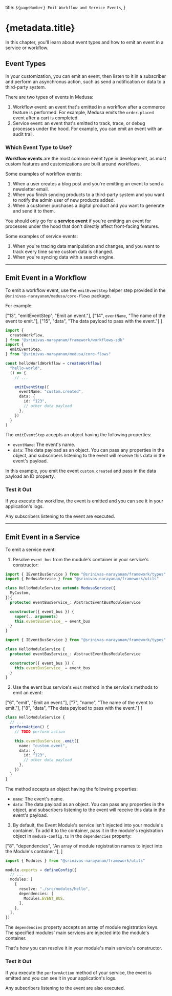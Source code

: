 
  title: `${pageNumber} Emit Workflow and Service Events`,
}

# {metadata.title}

In this chapter, you'll learn about event types and how to emit an event in a service or workflow.

## Event Types

In your customization, you can emit an event, then listen to it in a subscriber and perform an asynchronus action, such as send a notification or data to a third-party system.

There are two types of events in Medusa:

1. Workflow event: an event that's emitted in a workflow after a commerce feature is performed. For example, Medusa emits the `order.placed` event after a cart is completed.
2. Service event: an event that's emitted to track, trace, or debug processes under the hood. For example, you can emit an event with an audit trail.

### Which Event Type to Use?

**Workflow events** are the most common event type in development, as most custom features and customizations are built around workflows.

Some examples of workflow events:

1. When a user creates a blog post and you're emitting an event to send a newsletter email.
2. When you finish syncing products to a third-party system and you want to notify the admin user of new products added.
3. When a customer purchases a digital product and you want to generate and send it to them.

You should only go for a **service event** if you're emitting an event for processes under the hood that don't directly affect front-facing features.

Some examples of service events:

1. When you're tracing data manipulation and changes, and you want to track every time some custom data is changed.
2. When you're syncing data with a search engine.

---

## Emit Event in a Workflow

To emit a workflow event, use the `emitEventStep` helper step provided in the `@srinivas-narayanam/medusa/core-flows` package.

For example:

  ["13", "emitEventStep", "Emit an event."],
  ["14", `eventName`, "The name of the event to emit."],
  ["15", "data", "The data payload to pass with the event."]
]

```ts highlights={highlights}
import { 
  createWorkflow,
} from "@srinivas-narayanam/framework/workflows-sdk"
import {
  emitEventStep,
} from "@srinivas-narayanam/medusa/core-flows"

const helloWorldWorkflow = createWorkflow(
  "hello-world",
  () => {
    // ...

    emitEventStep({
      eventName: "custom.created",
      data: {
        id: "123",
        // other data payload
      },
    })
  }
)
```

The `emitEventStep` accepts an object having the following properties:

- `eventName`: The event's name. 
- `data`: The data payload as an object. You can pass any properties in the object, and subscribers listening to the event will receive this data in the event's payload.

In this example, you emit the event `custom.created` and pass in the data payload an ID property.

### Test it Out

If you execute the workflow, the event is emitted and you can see it in your application's logs.

Any subscribers listening to the event are executed.

---

## Emit Event in a Service

To emit a service event:

1. Resolve `event_bus` from the module's container in your service's constructor:

<CodeTabs group="service_type">
  <CodeTab label="Extending Service Factory" value="service_factory">

```ts title="src/modules/hello/service.ts" highlights={["9"]}
import { IEventBusService } from "@srinivas-narayanam/framework/types"
import { MedusaService } from "@srinivas-narayanam/framework/utils"

class HelloModuleService extends MedusaService({
  MyCustom,
}){
  protected eventBusService_: AbstractEventBusModuleService

  constructor({ event_bus }) {
    super(...arguments)
    this.eventBusService_ = event_bus
  }
}
```

  </CodeTab>
  <CodeTab label="Without Service Factory" value="no_service_factory">

```ts title="src/modules/hello/service.ts" highlights={["6"]}
import { IEventBusService } from "@srinivas-narayanam/framework/types"

class HelloModuleService {
  protected eventBusService_: AbstractEventBusModuleService

  constructor({ event_bus }) {
    this.eventBusService_ = event_bus
  }
}
```

  </CodeTab>
</CodeTabs>

2. Use the event bus service's `emit` method in the service's methods to emit an event:

  ["6", "emit", "Emit an event."],
  ["7", "name", "The name of the event to emit."],
  ["8", "data", "The data payload to pass with the event."]
]

```ts title="src/modules/hello/service.ts" highlights={serviceHighlights}
class HelloModuleService {
  // ...
  performAction() {
    // TODO perform action

    this.eventBusService_.emit({
      name: "custom.event",
      data: {
        id: "123",
        // other data payload
      },
    })
  }
}
```

The method accepts an object having the following properties:

- `name`: The event's name. 
- `data`: The data payload as an object. You can pass any properties in the object, and subscribers listening to the event will receive this data in the event's payload.

3. By default, the Event Module's service isn't injected into your module's container. To add it to the container, pass it in the module's registration object in `medusa-config.ts` in the `dependencies` property:

  ["8", "dependencies", "An array of module registration names to inject into the Module's container."],
]

```ts title="medusa-config.ts" highlights={depsHighlight}
import { Modules } from "@srinivas-narayanam/framework/utils"

module.exports = defineConfig({
  // ...
  modules: [
    {
      resolve: "./src/modules/hello",
      dependencies: [
        Modules.EVENT_BUS,
      ],
    },
  ],
})
```

The `dependencies` property accepts an array of module registration keys. The specified modules' main services are injected into the module's container.

That's how you can resolve it in your module's main service's constructor.

### Test it Out

If you execute the `performAction` method of your service, the event is emitted and you can see it in your application's logs.

Any subscribers listening to the event are also executed.
